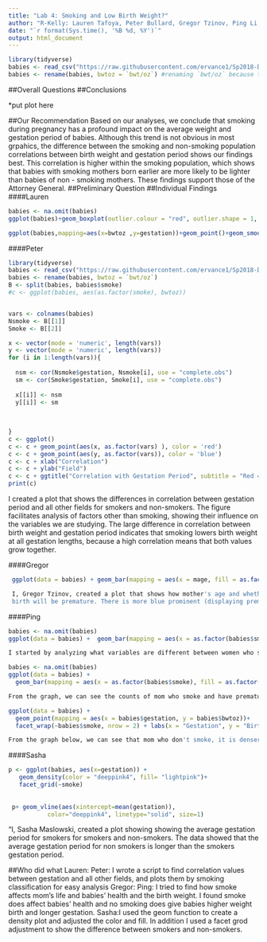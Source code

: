 ```yaml
---
title: "Lab 4: Smoking and Low Birth Weight?"
author: "R-Kelly: Lauren Tafoya, Peter Bullard, Gregor Tzinov, Ping Li, and Sasha Maslowski"
date: "`r format(Sys.time(), '%B %d, %Y')`"
output: html_document
---
```


```r
library(tidyverse)
babies <- read_csv("https://raw.githubusercontent.com/ervance1/Sp2018-Data-Science-repo/master/babies2a.dat")
babies <- rename(babies, bwtoz = `bwt/oz`) #renaming `bwt/oz` because the "/" sign requires special care
```

##Overall Questions
##Conclusions

*put plot here

##Our Recommendation
Based on our analyses, we conclude that smoking during pregnancy has a profound impact on the average weight and gestation period of babies. Although this trend is not obvious in most grpahics, the difference between the smoking and non-smoking population correlations between birth weight and gestation period shows our findings best. This correlation is higher within the smoking population, which shows that babies with smoking mothers born earlier are more likely to be lighter than babies of non - smoking mothers. These findings support those of the Attorney General.
##Preliminary Question
##Individual Findings
####Lauren

```r
babies <- na.omit(babies)
ggplot(babies)+geom_boxplot(outlier.colour = "red", outlier.shape = 1, mapping=aes(x=as.factor(smoke),y=bwtoz,)) + xlab("Smokers") + ggtitle("Distribution of Birth Weight in Smokers and Non-Smokers") + ylab("Birth Weight in Ounces")+theme_minimal()
```

```r
ggplot(babies,mapping=aes(x=bwtoz ,y=gestation))+geom_point()+geom_smooth()
```
####Peter
```r
library(tidyverse)
babies <- read_csv("https://raw.githubusercontent.com/ervance1/Sp2018-Data-Science-repo/master/babies2a.dat")
babies <- rename(babies, bwtoz = `bwt/oz`)
B <- split(babies, babies$smoke)
#c <- ggplot(babies, aes(as.factor(smoke), bwtoz)) 


vars <- colnames(babies)
Nsmoke <- B[[1]]
Smoke <- B[[2]]

x <- vector(mode = 'numeric', length(vars))
y <- vector(mode = 'numeric', length(vars))
for (i in 1:length(vars)){
  
  nsm <- cor(Nsmoke$gestation, Nsmoke[i], use = "complete.obs")
  sm <- cor(Smoke$gestation, Smoke[i], use = "complete.obs")
  
  x[[i]] <- nsm
  y[[i]] <- sm
  
  
  
}
c <- ggplot()
c <- c + geom_point(aes(x, as.factor(vars) ), color = 'red')
c <- c + geom_point(aes(y, as.factor(vars)), color = 'blue')
c <- c + xlab("Correlation")
c <- c + ylab("Field")
c <- c + ggtitle("Correlation with Gestation Period", subtitle = "Red = Non-Smoking, Blue = Smoking")
print(c)

```
  
I created a plot that shows the differences in correlation between gestation period and all other fields for smokers and non-smokers. The figure facilitates analysis of factors other than smoking,  showing their influence on the variables we are studying. The large difference in correlation between birth weight and gestation period indicates that smoking lowers birth weight at all gestation lengths,  because a high correlation means that both values grow together. 

####Gregor
```r
 ggplot(data = babies) + geom_bar(mapping = aes(x = mage, fill = as.factor(Premature) ), bins = 30) + labs(x = "Mother's Age", y = "Number of Women", fill = "Premature Birth or Not") + facet_wrap(~smoke)

 I, Gregor Tzinov, created a plot that shows how mother's age and whether she smokes or not affects whether the birth would be premature. The graphs demonstrate that as the mother grows in age, smoking will increase the chance that the 
 birth will be premature. There is more blue prominent (displaying premature births) from ages 30 - 40 in the graph that shows mothers that smoke in comparison to the graph that shows mothers who do not smoke. 

```


####Ping
```r
babies <- na.omit(babies)
ggplot(data = babies) +  geom_bar(mapping = aes(x = as.factor(babies$smoke), fill = as.factor(babies$med)), position = "dodge") + labs(x = "Smoke")

I started by analyzing what variables are different between women who smoke or not. From the graph, we can see, women who never smoked, generally have higher education. Women who smoked have higher counts of pre-high school education. Women who didn’t smoke have higher counts of high school education, some colleges education, and college graduate.
```
```r
babies <- na.omit(babies) 
ggplot(data = babies) +
  geom_bar(mapping = aes(x = as.factor(babies$smoke), fill = as.factor(babies$Premature)), position = "dodge") + labs(x = "Smoke") 

From the graph, we can see the counts of mom who smoke and have premature babies are slightly higher than the babies’ mom who don’t smoke. So the Surgeon General’s first assertion is right.
```
```r
ggplot(data = babies) +
  geom_point(mapping = aes(x = babies$gestation, y = babies$bwtoz))+
  facet_wrap(~babies$smoke, nrow = 2) + labs(x = "Gestation", y = "Birth Weight") + ggtitle("How smoke affects Birth weight and Gestation")

From the graph below, we can see that mom who don't smoke, it is denser for babies to have higher birth weight and longer gestation.
```



####Sasha

```r
p <- ggplot(babies, aes(x=gestation)) + 
   geom_density(color = "deeppink4", fill= "lightpink")+ 
   facet_grid(~smoke)
 
 
 p+ geom_vline(aes(xintercept=mean(gestation)),
           color="deeppink4", linetype="solid", size=1)
```

“I, Sasha Maslowski, created a plot showing showing the average gestation period for smokers for smokers and non-smokers. 
The data showed that the average gestation period for non smokers is longer than the smokers gestation period. 

##Who did what
Lauren:
Peter: I wrote a script to find correlation values between gestation and all other fields, and plots them by smoking classification for easy analysis
Gregor:
Ping: I tried to find how smoke affects mom's life and babies' health and the birth weight. I found smoke does affect babies' health and no smoking does give babies higher weight birth and longer gestation.
Sasha:I used the geom function to create a density plot  and adjusted the color and fill. In addition I used a facet grod adjustment to show the difference between smokers and non-smokers.

